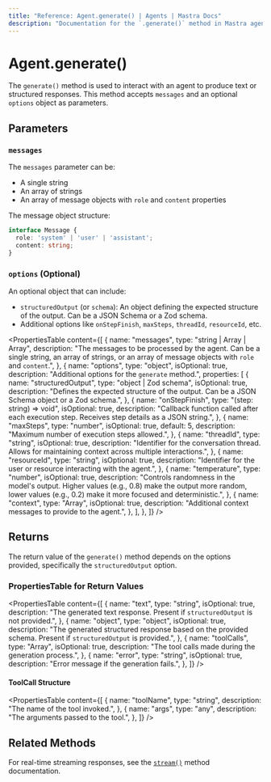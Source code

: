 ```yaml
---
title: "Reference: Agent.generate() | Agents | Mastra Docs"
description: "Documentation for the `.generate()` method in Mastra agents, which produces text or structured responses."
---
```


# Agent.generate()

The `generate()` method is used to interact with an agent to produce text or structured responses. This method accepts `messages` and an optional `options` object as parameters.

## Parameters

### `messages`

The `messages` parameter can be:

- A single string
- An array of strings
- An array of message objects with `role` and `content` properties

The message object structure:

```typescript
interface Message {
  role: 'system' | 'user' | 'assistant';
  content: string;
}
```

### `options` (Optional)

An optional object that can include:

- `structuredOutput` (or `schema`): An object defining the expected structure of the output. Can be a JSON Schema or a Zod schema.
- Additional options like `onStepFinish`, `maxSteps`, `threadId`, `resourceId`, etc.

<PropertiesTable
  content={[
    {
      name: "messages",
      type: "string | Array<string> | Array<Message>",
      description: "The messages to be processed by the agent. Can be a single string, an array of strings, or an array of message objects with `role` and `content`.",
    },
    {
      name: "options",
      type: "object",
      isOptional: true,
      description: "Additional options for the `generate` method.",
      properties: [
        {
          name: "structuredOutput",
          type: "object | Zod schema",
          isOptional: true,
          description: "Defines the expected structure of the output. Can be a JSON Schema object or a Zod schema.",
        },
        {
          name: "onStepFinish",
          type: "(step: string) => void",
          isOptional: true,
          description: "Callback function called after each execution step. Receives step details as a JSON string.",
        },
        {
          name: "maxSteps",
          type: "number",
          isOptional: true,
          default: 5,
          description: "Maximum number of execution steps allowed.",
        },
        {
          name: "threadId",
          type: "string",
          isOptional: true,
          description: "Identifier for the conversation thread. Allows for maintaining context across multiple interactions.",
        },
        {
          name: "resourceId",
          type: "string",
          isOptional: true,
          description: "Identifier for the user or resource interacting with the agent.",
        },
        {
          name: "temperature",
          type: "number",
          isOptional: true,
          description: "Controls randomness in the model's output. Higher values (e.g., 0.8) make the output more random, lower values (e.g., 0.2) make it more focused and deterministic.",
        },
        {
          name: "context",
          type: "Array<Message>",
          isOptional: true,
          description: "Additional context messages to provide to the agent.",
        },
      ],
    },
  ]}
/>

## Returns

The return value of the `generate()` method depends on the options provided, specifically the `structuredOutput` option.

### PropertiesTable for Return Values

<PropertiesTable
  content={[
    {
      name: "text",
      type: "string",
      isOptional: true,
      description: "The generated text response. Present if `structuredOutput` is not provided.",
    },
    {
      name: "object",
      type: "object",
      isOptional: true,
      description: "The generated structured response based on the provided schema. Present if `structuredOutput` is provided.",
    },
    {
      name: "toolCalls",
      type: "Array<ToolCall>",
      isOptional: true,
      description: "The tool calls made during the generation process.",
    },
    {
      name: "error",
      type: "string",
      isOptional: true,
      description: "Error message if the generation fails.",
    },
  ]}
/>

#### ToolCall Structure

<PropertiesTable
  content={[
    {
      name: "toolName",
      type: "string",
      description: "The name of the tool invoked.",
    },
    {
      name: "args",
      type: "any",
      description: "The arguments passed to the tool.",
    },
  ]}
/>

## Related Methods

For real-time streaming responses, see the [`stream()`](./stream.mdx) method documentation.
